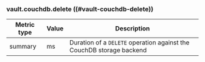 ### vault.couchdb.delete ((#vault-couchdb-delete))

Metric type | Value | Description
----------- | ----- | -----------
summary     | ms    | Duration of a `DELETE` operation against the CouchDB storage backend
